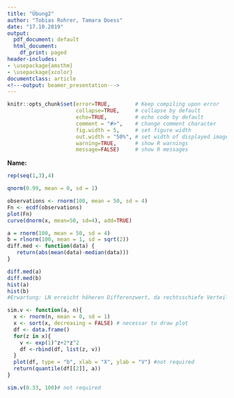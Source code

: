 ```yaml
---
title: "Übung2"
author: "Tobias Rohrer, Tamara Doess"
date: "17.10.2019"
output:
  pdf_document: default
  html_document:
    df_print: paged
header-includes:
- \usepackage{amsthm}
- \usepackage{xcolor}
documentclass: article
<!---output: beamer_presentation--->
---
```




<!--- Below are global settings for knitr. You can override any of them by adding the changes to individual chunks --->

```r
knitr::opts_chunk$set(error=TRUE,        # Keep compiling upon error
                      collapse=TRUE,     # collapse by default
                      echo=TRUE,         # echo code by default
                      comment = "#>",    # change comment character
                      fig.width = 5,     # set figure width
                      out.width = "50%", # set width of displayed images
                      warning=TRUE,      # show R warnings
                      message=FALSE)     # show R messages
```


<!--- Solution Region --->
<style>
#solution {
  background-color: #8FBC8F;
  border-style: solid;
  border-color: blue;
  margin-left: 20px;
  margin-bottom: 15px;
  padding: 5px;
}
</style>



<!---**Wintersemester 2017 |Studiengang Data Science | Hochschule Darmstadt **--->




\theoremstyle{break}
\newtheorem{auf}{Aufgabe}

\newcommand{\R}{{\sffamily R} }

\begin{centering}
%\vspace{-2 cm}
\Huge
{\bf ?bung 2}\\
\Large
Explorative Datenanalyse und Visualisierung\\
\normalsize
Wintersemester 2019\\
S. D?hler (FBMN, h\_da)\\
\end{centering}


\hrulefill

**Name: **

\hrulefill


\setcounter{auf}{2}
\begin{auf}

Erzeugen Sie in \R die Folge:
{\ttfamily 1 2 3 1 2 3 1 2 3 1 2 3}
\newline
\newline
(Folgende \R-Befehle k?nnen hilfreich sein: {\ttfamily rep, seq})

\end{auf}


\paragraph{L?sung} <!---Hier Schreiben Sie--->

```r
rep(seq(1,3),4)
```
 

\paragraph{Anmerkungen/Korrektur} <!---Hier schreibt der Tutor--->

\textcolor{gray}{\hrulefill}


\begin{auf}
Compute using \R the 0.99 quantile of the standard normal distribution.
\end{auf}

\paragraph{L?sung} <!---Hier Schreiben Sie--->

```r
qnorm(0.99, mean = 0, sd = 1)
```
 

\paragraph{Anmerkungen/Korrektur} <!---Hier schreibt der Tutor--->
\textcolor{gray}{\hrulefill}


\begin{auf}
Simulate 100 observations from $N(50,16)$. Plot the empirical distribution function for this sample and overlay the true distribution function $F$.
\newline
\newline
(Folgender \R-Befehle kann hilfreich sein: {\ttfamily ecdf})
\end{auf}

\paragraph{L?sung} <!---Hier Schreiben Sie--->

```r
observations <- rnorm(100, mean = 50, sd = 4)
Fn <- ecdf(observations)
plot(Fn)
curve(dnorm(x, mean=50, sd=4), add=TRUE)
```
 

\paragraph{Anmerkungen/Korrektur} <!---Hier schreibt der Tutor--->
\textcolor{gray}{\hrulefill}
\begin{auf}
Schreiben Sie eine \R-Funktion {\ttfamily diff.med}, die zu einem gegebenen Vektor $x$ die Differenz des median und des arithmetischen Mittels ausgibt.
\begin{enumerate}
	\item[(a)] Simulieren Sie 100 Beobachtungen von $N(50,16)$ und wenden Sie {\ttfamily diff.med} auf diesen Vektor an.
	\item[(b)] Simulieren Sie 100 Beobachtungen von $LN(1,2)$ (log-normal) und wenden Sie {\ttfamily diff.med} auf diesen Vektor an.
	\end{enumerate}
Vergleichen Sie die beiden Ergebnisse. Was w?rden Sie erwarten? F?hren Sie ggf. mehr Simulationen durch und untersuchen Sie die Histogramme, die zu den Daten aus (a) und (b) geh?ren.
\\
(Folgende \R-Befehle k?nnen hilfreich sein: {\ttfamily mean, median, hist})
\end{auf}

\paragraph{L?sung} <!---Hier Schreiben Sie--->

```r
a = rnorm(100, mean = 50, sd = 4)
b = rlnorm(100, mean = 1, sd = sqrt(2))
diff.med <- function(data) {
   return(abs(mean(data)-median(data)))
}

diff.med(a)
diff.med(b)
hist(a)
hist(b)
#Erwartung: LN erreicht höheren Differenzwert, da rechtsschiefe Verteilung (N ist symmetrische Verteilung)
```
 

\paragraph{Anmerkungen/Korrektur} <!---Hier schreibt der Tutor--->

\textcolor{gray}{\hrulefill}


\begin{auf}
Ein Risiko $V$ h?ngt von einem anderen Risiko $X$ folgenderma?en ab:
\[
 V=e^X+2 X^2 \qquad \text{mit} \qquad X \sim N(0,1).
 \]
Schreiben Sie eine \R-Funktion {\ttfamily Sim.V}, die zu einem gegebenen Niveau $\alpha \in (0,1)$ und gegebener Anzahl $N_{Sim}$ von Simulationen von $V$ das $\alpha$-Quantil der Verteilung von $V$ sch?tzt.
\newline
\newline
(Folgende \R-Befehle k?nnen hilfreich sein: {\ttfamily quantile})
\end{auf}

\paragraph{L?sung} <!---Hier Schreiben Sie--->

```r
sim.v <- function(a, n){
  x <- rnorm(n, mean = 0, sd = 1)
  x <- sort(x, decreasing = FALSE) # necessar to draw plot
  df <- data.frame()
  for(z in x){
    v <- exp(1)^z+2*z^2
    df <-rbind(df, list(z, v)) 
  }
  plot(df, type = "b", xlab = "X", ylab = "V") #not required
  return(quantile(df[[2]], a))
}

sim.v(0.33, 100)# not required

```


\paragraph{Anmerkungen/Korrektur} <!---Hier schreibt der Tutor--->
